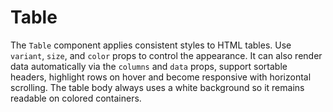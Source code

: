 
<Meta title="Atoms/Table" of={Table} />

# Table

The `Table` component applies consistent styles to HTML tables. Use `variant`, `size`, and `color` props to control the appearance. It can also render data automatically via the `columns` and `data` props, support sortable headers, highlight rows on hover and become responsive with horizontal scrolling. The table body always uses a white background so it remains readable on colored containers.

<Canvas>
  <Story name="Example">
    <Table caption="Sample data" columns={[
      { key: 'producto', header: 'Producto', sortable: true },
      { key: 'stock', header: 'Stock', sortable: true },
      { key: 'precio', header: 'Precio', sortable: true }
    ]} data={[
      { producto: 'Camiseta', stock: 25, precio: 12 },
      { producto: 'Pantalón', stock: 10, precio: 25 },
      { producto: 'Zapatos', stock: 5, precio: 50 }
    ]} hoverable />
  </Story>
</Canvas>

<Canvas>
  <Story name="Colored background">
    <div className="bg-muted p-4">
      <Table columns={[
        { key: 'name', header: 'Name' },
        { key: 'age', header: 'Age' }
      ]} data={[
        { name: 'Ana', age: 20 },
        { name: 'Luis', age: 30 }
      ]} />
    </div>
  </Story>
</Canvas>

<ArgsTable of={Table} />
